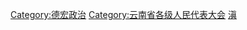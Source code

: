 [[Category:德宏政治|Category:德宏政治]]
[[Category:云南省各级人民代表大会|Category:云南省各级人民代表大会]]
[[Category:自治州人民代表大会|滇]]